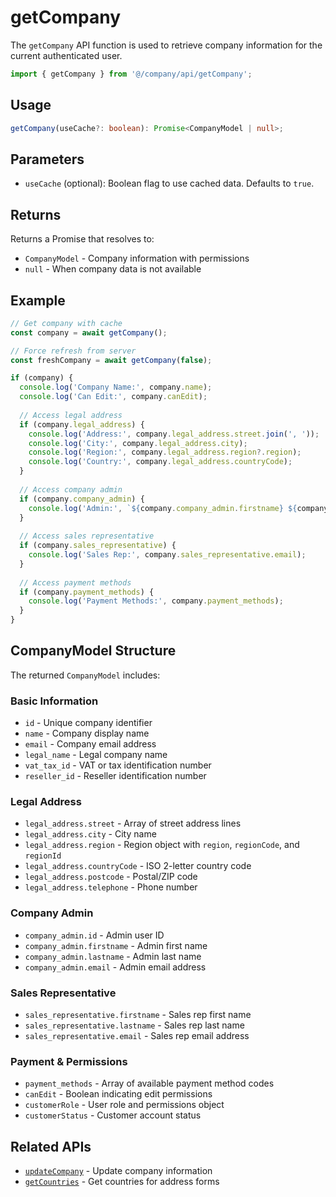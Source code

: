 
<Meta title="API/getCompany" />

# getCompany

The `getCompany` API function is used to retrieve company information for the current authenticated user.

```ts
import { getCompany } from '@/company/api/getCompany';
```

## Usage

```ts
getCompany(useCache?: boolean): Promise<CompanyModel | null>;
```

## Parameters

- `useCache` (optional): Boolean flag to use cached data. Defaults to `true`.

## Returns

Returns a Promise that resolves to:
- `CompanyModel` - Company information with permissions
- `null` - When company data is not available

## Example

```ts
// Get company with cache
const company = await getCompany();

// Force refresh from server
const freshCompany = await getCompany(false);

if (company) {
  console.log('Company Name:', company.name);
  console.log('Can Edit:', company.canEdit);
  
  // Access legal address
  if (company.legal_address) {
    console.log('Address:', company.legal_address.street.join(', '));
    console.log('City:', company.legal_address.city);
    console.log('Region:', company.legal_address.region?.region);
    console.log('Country:', company.legal_address.countryCode);
  }
  
  // Access company admin
  if (company.company_admin) {
    console.log('Admin:', `${company.company_admin.firstname} ${company.company_admin.lastname}`);
  }
  
  // Access sales representative
  if (company.sales_representative) {
    console.log('Sales Rep:', company.sales_representative.email);
  }
  
  // Access payment methods
  if (company.payment_methods) {
    console.log('Payment Methods:', company.payment_methods);
  }
}
```

## CompanyModel Structure

The returned `CompanyModel` includes:

### Basic Information
- `id` - Unique company identifier
- `name` - Company display name
- `email` - Company email address
- `legal_name` - Legal company name
- `vat_tax_id` - VAT or tax identification number
- `reseller_id` - Reseller identification number

### Legal Address
- `legal_address.street` - Array of street address lines
- `legal_address.city` - City name
- `legal_address.region` - Region object with `region`, `regionCode`, and `regionId`
- `legal_address.countryCode` - ISO 2-letter country code
- `legal_address.postcode` - Postal/ZIP code
- `legal_address.telephone` - Phone number

### Company Admin
- `company_admin.id` - Admin user ID
- `company_admin.firstname` - Admin first name
- `company_admin.lastname` - Admin last name
- `company_admin.email` - Admin email address

### Sales Representative
- `sales_representative.firstname` - Sales rep first name
- `sales_representative.lastname` - Sales rep last name
- `sales_representative.email` - Sales rep email address

### Payment & Permissions
- `payment_methods` - Array of available payment method codes
- `canEdit` - Boolean indicating edit permissions
- `customerRole` - User role and permissions object
- `customerStatus` - Customer account status

## Related APIs

- [`updateCompany`](../updateCompany/updateCompany.mdx) - Update company information
- [`getCountries`](../getCountries/getCountries.mdx) - Get countries for address forms